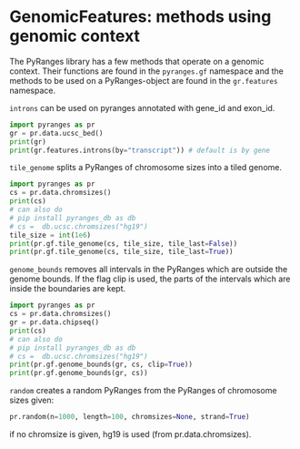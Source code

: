 # GenomicFeatures: methods using genomic context

The PyRanges library has a few methods that operate on a genomic context. Their
functions are found in the `pyranges.gf` namespace and the methods to be used on
a PyRanges-object are found in the `gr.features` namespace.

`introns` can be used on pyranges annotated with gene_id and exon_id.

```python
import pyranges as pr
gr = pr.data.ucsc_bed()
print(gr)
print(gr.features.introns(by="transcript")) # default is by gene
```

`tile_genome` splits a PyRanges of chromosome sizes into a tiled genome.

```python
import pyranges as pr
cs = pr.data.chromsizes()
print(cs)
# can also do
# pip install pyranges_db as db
# cs =  db.ucsc.chromsizes("hg19")
tile_size = int(1e6)
print(pr.gf.tile_genome(cs, tile_size, tile_last=False))
print(pr.gf.tile_genome(cs, tile_size, tile_last=True))
```

`genome_bounds` removes all intervals in the PyRanges which are outside the
genome bounds. If the flag clip is used, the parts of the intervals which are
inside the boundaries are kept.

```python
import pyranges as pr
cs = pr.data.chromsizes()
gr = pr.data.chipseq()
print(cs)
# can also do
# pip install pyranges_db as db
# cs =  db.ucsc.chromsizes("hg19")
print(pr.gf.genome_bounds(gr, cs, clip=True))
print(pr.gf.genome_bounds(gr, cs))
```

`random` creates a random PyRanges from the PyRanges of chromosome sizes given:

```python
pr.random(n=1000, length=100, chromsizes=None, strand=True)
```

if no chromsize is given, hg19 is used (from pr.data.chromsizes).